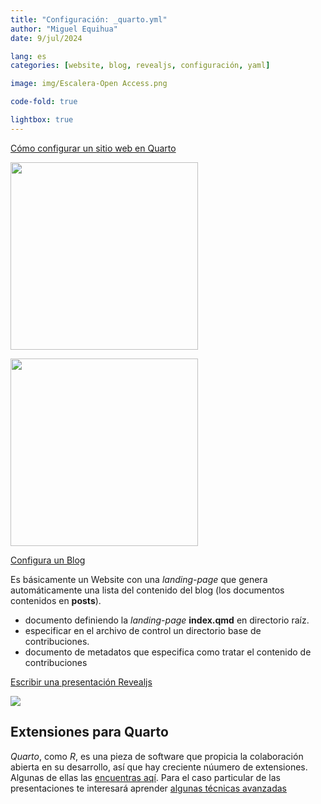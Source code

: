 ```yaml
---
title: "Configuración: _quarto.yml"
author: "Miguel Equihua"
date: 9/jul/2024

lang: es
categories: [website, blog, revealjs, configuración, yaml]

image: img/Escalera-Open Access.png

code-fold: true

lightbox: true
---
```


[Cómo configurar un sitio web en Quarto](https://quarto.org/docs/websites/website-navigation.html)

::: {layout-ncol=2}
![](img/web-1.png){width=300}

![](img/web-2.png){width=300}

:::

[Configura un Blog](https://quarto.org/docs/websites/website-blog.html)

Es básicamente un Website con una _landing-page_ que genera automáticamente una lista del contenido del blog (los documentos contenidos en **posts**).

+ documento definiendo la _landing-page_ **index.qmd** en directorio raíz.
+ especificar en el archivo de control un directorio base de contribuciones.
+ documento de metadatos que especifica como tratar el contenido de contribuciones

[Escribir una presentación Revealjs](https://quarto.org/docs/presentations/revealjs/)

![](img/reveal-js.png)

## Extensiones para Quarto

_Quarto_, como _R_, es una pieza de software que propicia la colaboración abierta en su desarrollo, así que hay creciente núumero de extensiones. Algunas de ellas las [encuentras aqí](https://quarto.org/docs/extensions/listing-revealjs.html). Para el caso particular de las presentaciones te interesará aprender [algunas técnicas avanzadas](https://quarto.org/docs/presentations/revealjs/advanced.html)

